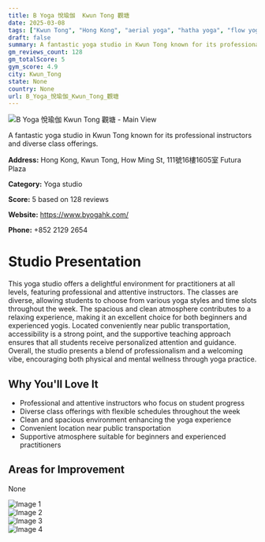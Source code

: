 ```yaml
---
title: B Yoga 悅瑜伽  Kwun Tong 觀塘
date: 2025-03-08
tags: ["Kwun Tong", "Hong Kong", "aerial yoga", "hatha yoga", "flow yoga", "clean environment", "diverse classes", "Kwun Tong"]  
draft: false
summary: A fantastic yoga studio in Kwun Tong known for its professional instructors and diverse class offerings.
gm_reviews_count: 128
gm_totalScore: 5
gym_score: 4.9
city: Kwun_Tong
state: None
country: None
url: B_Yoga_悅瑜伽_Kwun_Tong_觀塘
---
```


<div className="aspect-[16/9] relative my-8">
  <img 
    src="https://lh5.googleusercontent.com/p/AF1QipPE44NF9JFWMpMuo9_P3md4ZNgHO6nguX9QO5il=w1920-h1080-k-no"
    alt="B Yoga 悅瑜伽  Kwun Tong 觀塘 - Main View"
    className="object-cover absolute inset-0 w-full h-full rounded-lg"
  />
</div>

A fantastic yoga studio in Kwun Tong known for its professional instructors and diverse class offerings.

**Address:** Hong Kong, Kwun Tong, How Ming St, 111號16樓1605室 Futura Plaza

**Category:** Yoga studio

**Score:** 5 based on 128 reviews

**Website:** https://www.byogahk.com/

**Phone:** +852 2129 2654

# Studio Presentation

This yoga studio offers a delightful environment for practitioners at all levels, featuring professional and attentive instructors. The classes are diverse, allowing students to choose from various yoga styles and time slots throughout the week. The spacious and clean atmosphere contributes to a relaxing experience, making it an excellent choice for both beginners and experienced yogis. Located conveniently near public transportation, accessibility is a strong point, and the supportive teaching approach ensures that all students receive personalized attention and guidance. Overall, the studio presents a blend of professionalism and a welcoming vibe, encouraging both physical and mental wellness through yoga practice.



## Why You'll Love It

- Professional and attentive instructors who focus on student progress
- Diverse class offerings with flexible schedules throughout the week
- Clean and spacious environment enhancing the yoga experience
- Convenient location near public transportation
- Supportive atmosphere suitable for beginners and experienced practitioners

## Areas for Improvement

None

<div className="grid grid-cols-1 xl:grid-cols-2 gap-4 my-8">
<div className="aspect-[4/3] relative"><img src="https://lh5.googleusercontent.com/p/AF1QipMz-mF0deXX78QVJo_oiTL-FZtLQBLqsjbWyHl2=w1920-h1080-k-no" alt="Image 1" className="object-cover absolute inset-0 w-full h-full rounded-lg" /></div>
<div className="aspect-[4/3] relative"><img src="https://lh5.googleusercontent.com/p/AF1QipOkbrXV2doBM9x2H4kxA1oaSISfTbsJx7Q-lhB8=w1920-h1080-k-no" alt="Image 2" className="object-cover absolute inset-0 w-full h-full rounded-lg" /></div>
<div className="aspect-[4/3] relative"><img src="https://lh5.googleusercontent.com/p/AF1QipOUb17Gf6IxF6D38WCaZIeWSwCNHoKScyrLEuLa=w1920-h1080-k-no" alt="Image 3" className="object-cover absolute inset-0 w-full h-full rounded-lg" /></div>
<div className="aspect-[4/3] relative"><img src="https://lh5.googleusercontent.com/p/AF1QipN6mqHhrB2eCdwNJBsTdPNlsYV29HgxZ5gb--rt=w1920-h1080-k-no" alt="Image 4" className="object-cover absolute inset-0 w-full h-full rounded-lg" /></div>
</div>